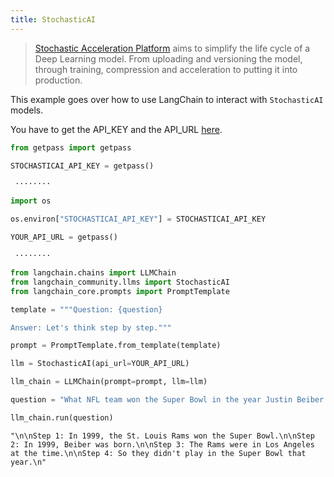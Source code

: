 ```yaml
---
title: StochasticAI
---
```


>[Stochastic Acceleration Platform](https://docs.stochastic.ai/docs/introduction/) aims to simplify the life cycle of a Deep Learning model. From uploading and versioning the model, through training, compression and acceleration to putting it into production.

This example goes over how to use LangChain to interact with `StochasticAI` models.

You have to get the API_KEY and the API_URL [here](https://app.stochastic.ai/workspace/profile/settings?tab=profile).

```python
from getpass import getpass

STOCHASTICAI_API_KEY = getpass()
```

```output
 ········
```

```python
import os

os.environ["STOCHASTICAI_API_KEY"] = STOCHASTICAI_API_KEY
```

```python
YOUR_API_URL = getpass()
```

```output
 ········
```

```python
from langchain.chains import LLMChain
from langchain_community.llms import StochasticAI
from langchain_core.prompts import PromptTemplate
```

```python
template = """Question: {question}

Answer: Let's think step by step."""

prompt = PromptTemplate.from_template(template)
```

```python
llm = StochasticAI(api_url=YOUR_API_URL)
```

```python
llm_chain = LLMChain(prompt=prompt, llm=llm)
```

```python
question = "What NFL team won the Super Bowl in the year Justin Beiber was born?"

llm_chain.run(question)
```

```output
"\n\nStep 1: In 1999, the St. Louis Rams won the Super Bowl.\n\nStep 2: In 1999, Beiber was born.\n\nStep 3: The Rams were in Los Angeles at the time.\n\nStep 4: So they didn't play in the Super Bowl that year.\n"
```

```python

```
